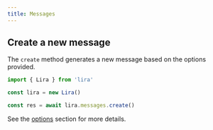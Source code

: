 ```yaml
---
title: Messages
---
```


## Create a new message

The `create` method generates a new message based on the options provided.

```typescript
import { Lira } from 'lira'

const lira = new Lira()

const res = await lira.messages.create()
```

See the [options](/sdk-reference/messages/input) section for more details.
